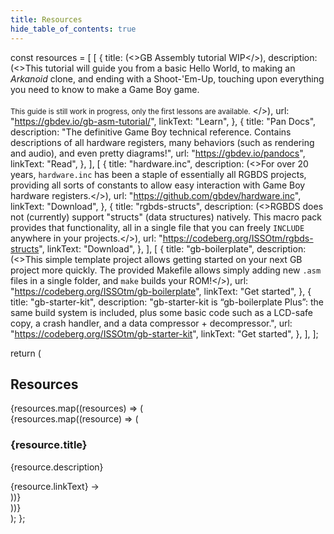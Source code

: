 ```yaml
---
title: Resources
hide_table_of_contents: true
---
```



  const resources = [
    [
      {
        title: (<>GB Assembly tutorial <span className="badge badge--secondary">WIP</span></>),
        description: (<>This tutorial will guide you from a basic Hello World, to making an <i>Arkanoid</i> clone, and ending with a Shoot-'Em-Up, touching upon everything you need to know to make a Game Boy game. <br></br> <small> This guide is still work in progress, only the first lessons are available.</small> </>),
        url: "https://gbdev.io/gb-asm-tutorial/",
        linkText: "Learn",
      },
      {
        title: "Pan Docs",
        description: "The definitive Game Boy technical reference. Contains descriptions of all hardware registers, many behaviors (such as rendering and audio), and even pretty diagrams!",
        url: "https://gbdev.io/pandocs",
        linkText: "Read",
      },
    ],
    [
      {
        title: "hardware.inc",
        description: (<>For over 20 years, <code>hardware.inc</code> has been a staple of essentially all RGBDS projects, providing all sorts of constants to allow easy interaction with Game Boy hardware registers.</>),
        url: "https://github.com/gbdev/hardware.inc",
        linkText: "Download",
      },
      {
        title: "rgbds-structs",
        description: (<>RGBDS does not (<Link href="https://github.com/gbdev/rgbds/issues/98">currently</Link>) support "structs" (data structures) natively. This macro pack provides that functionality, all in a single file that you can freely <code>INCLUDE</code> anywhere in your projects.</>),
        url: "https://codeberg.org/ISSOtm/rgbds-structs",
        linkText: "Download",
      },
    ],
    [
      {
        title: "gb-boilerplate",
        description: (<>This simple template project allows getting started on your next GB project more quickly. The provided Makefile allows simply adding new <code>.asm</code> files in a single folder, and <code>make</code> builds your ROM!</>),
        url: "https://codeberg.org/ISSOtm/gb-boilerplate",
        linkText: "Get started",
      },
      {
        title: "gb-starter-kit",
        description: "gb-starter-kit is “gb-boilerplate Plus”: the same build system is included, plus some basic code such as a LCD-safe copy, a crash handler, and a data compressor + decompressor.",
        url: "https://codeberg.org/ISSOtm/gb-starter-kit",
        linkText: "Get started",
      },
    ],
  ];

  return (
    <section>
      <div className="container">
        <h2>Resources</h2>
        {resources.map((resources) => (<div className="row">
          {resources.map((resource) => (
            <div className="col">
              <div className="padding-horiz--md margin-top--md margin-bottom--md">
                <h3>{resource.title}</h3>
                <p>{resource.description}</p>
                <Link
                  className="button button--primary button--lg"
                  href={resource.url}
                >
                  {resource.linkText} →
                </Link>
              </div>
            </div>
          ))}
        </div>))}
      </div>
    </section>
  );
};

<Resources />
